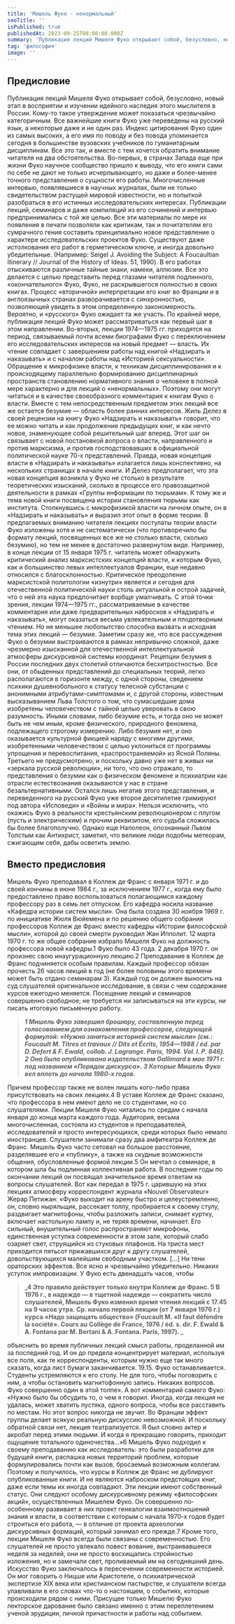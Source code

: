 ```yaml
---
title: 'Мишель Фуко - ненормальный'
seoTitle: ''
isPublished: true
publishedAt: 2023-09-25T08:00:00.000Z
summary: 'Публикация лекций Мишеля Фуко открывает собой, безусловно, новый этап в восприятии и изучении идейного наследия этого мыслителя в России.'
tag: 'философия'
image: ''
---
```


## Предисловие

Публикация лекций Мишеля Фуко открывает собой, безусловно, новый этап в восприятии и изучении идейного наследия этого мыслителя в России.
Кому-то такое утверждение может показаться чрезвычайно категоричным. Все важнейшие
книги Фуко уже переведены на русский язык, а некоторые даже и
не один раз. Индекс цитирования Фуко один из самых высоких, а
его имя по поводу и без повода упоминается сегодня в большинстве вузовских учебников по гуманитарным дисциплинам.
Все это так, и вместе с тем хочется обратить внимание читателя на два обстоятельства. Во-первых, в странах Запада еще при
жизни Фуко научное сообщество пришло к выводу, что его книги сами по себе не дают не только исчерпывающего, но даже и
более-менее точного представления о сущности его работы.
Многочисленные интервью, появлявшиеся в научных журналах,
были не только свидетельством растущей мировой известности,
но и попыткой разобраться в его истинных исследовательских
интересах. Публикации лекций, семинаров и даже компиляций
из его сочинений и интервью предпринимались с той же целью.
Все эти материалы по мере их появления в печати позволяли как
критикам, так и почитателям его сумрачного гения составить
принципиально новое представление о характере исследовательских проектов Фуко. Существуют даже истолкования его работ в
герметическом ключе, и иногда довольно убедительные.
(Например: Seigel J. Avoiding the Subject: A Foucaultian Itinerary // Journal
of the History of Ideas. 51, 1990). В его работах отыскиваются различные тайные знаки, намеки, аллюзии. Все это делается с целью
представить перед глазами читателя подлинного, «окончательного» Фуко, Фуко, не раскрывшегося полностью в своих книгах.
Процесс «вторичной» интерпретации его книг во Франции и в
англоязычных странах разворачивается с синхронностью, позволяющей увидеть в этом определенную закономерность. Вероятно, и «русского» Фуко ожидает та же участь. По крайней мере,
публикация лекций Фуко может рассматриваться как первый шаг
в этом направлении.
Во-вторых, лекции 1974—1975 гг. приходятся на период, связываемый почти всеми биографами Фуко с переключением его
исследовательских интересов на новый предмет — власть. Их
чтение совпадает с завершением работы над книгой «Надзирать
и наказывать» и с началом работы над «Историей сексуальности». Обращение к микрофизике власти, к техникам дисциплинирования и к происходящему параллельно формированию
дисциплинарных пространств становлению нормативного знания о
человеке в полной мере характерно и для лекций о «ненормальных». Поэтому они могут читаться и в качестве своеобразного
комментария к книгам Фуко о власти. Вместе с тем непосредственным предметом этих лекций все же остается безумие — область более ранних интересов.
Жиль Делез в своей рецензии на книгу Фуко «Надзирать и наказывать» говорит, что ее можно читать и как продолжение предыдущих книг, и как нечто новое, знаменующее собой решительный шаг вперед. Этот шаг он связывает с новой постановкой
вопроса о власти, направленного и против марксизма, и против
господствовавших в официальной политической науке 70-х
представлений. Правда, новая концепция власти в «Надзирать и
наказывать» излагается лишь конспективно, на нескольких страницах в начале книги. И Делез предполагает, что эта новая концепция возникла у Фуко не столько в результате теоретических
изысканий, сколько в процессе его правозащитной деятельности
в рамках «Группы информации по тюрьмам». К тому же и тема
новой книги посвящена истории становления тюрьмы как института. Столкнувшись с микрофизикой власти на личном опыте, он
в «Надзирать и наказывать» и выразил этот опыт в форме теории.
В предлагаемых вниманию читателя лекциях постулаты теории власти Фуко изложены хотя и не систематически (что противоречило бы формату лекций, посвященных все же не столько
власти, сколько безумию), но тем не менее в достаточно развернутом виде.
Например, в конце лекции от 15 января 1975 г. читатель может обнаружить критический анализ марксистских концепций
власти, к которым Фуко, как и большинство левых интеллектуалов Франции, еще недавно относился с благосклонностью.
Критическое преодоление марксистской политологии «изнутри»
является и сегодня для отечественной политической науки столь
актуальной и острой задачей, что о ней эта наука предпочитает
ворбще умалчивать. С этой точки зрения, лекции 1974—1975 гг.,
рассматриваемые в качестве комментария или даже предварительных набросков к «Надзирать и наказывать», могут оказаться
весьма увлекательным и плодотворным чтением.
Но не меньшее любопытство способна вызвать и исходная тема этих лекций — безумие. Заметим сразу же, что все рассуждения Фуко о безумии выстраиваются в рамках непривычно сложной, даже чрезмерно изысканной для отечественной интеллектуальной атмосферы дискурсивной системы координат. Рецепции
безумия в России последних двух столетий отличаются бесхитростностью. Все они, от обыденных представлений до специальных теорий, легко располагаются в горизонте между, с одной стороны, сведением психики душевнобольного к статусу телесной
субстанции с анонимными атрибутами-симптомами и, с другой
стороны, известным высказыванием Льва Толстого о том, что
сумасшедшие дома изобретены человечеством с тайной целью
уверовать в свою разумность. Иными словами, либо безумие
есть, и тогда оно не может быть не чем иным, кроме физического, природного феномена, подлежащего строгому измерению.
Либо безумия нет, и оно оказывается культурной фикцией наряду с многими другими, изобретенными человечеством с целью
уклониться от программы упрощения и перевоспитания, «распространяемой» из Ясной Поляны. Третьего не предусмотрено, и
поскольку давно уже нет в живых ни «зеркала русской революции», ни того, что оно отражало, то представления о безумии как
о физическом феномене и психиатрии как отрасли естествознания оказываются у нас в стране безальтернативными. Остался
лишь негатив этого представления, и переведенного на русский
Фуко уже второе десятилетие гримируют под автора «Исповеди»
и «Войны и мира». Нельзя исключить, что окажись Фуко в реальности крестьянским революционером с плугом (пусть и электрическим) и прочим реквизитом, его судьба сложилась бы более
благополучно. Однако еще Наполеон, опознанный Львом Толстым как Антихрист, заметил, что великие люди подобны метеорам, сжигающим себя,
дабы осветить землю.

## Вместо предисловия

Мишель Фуко преподавал в Коллеж де Франс с января
1971 г. и до своей кончины в июне 1984 г., за исключением
1977 г., когда ему было предоставлено право воспользоваться полагающимся каждому профессору раз в семь лет отпуском. Его кафедра носила название «Кафедра истории систем
мысли».
Она была создана 30 ноября 1969 г. по инициативе Жюля
Вюйемена и по решению общего собрания профессоров Коллеж де Франс вместо кафедры «Истории философской мысли»,
которой до своей смерти руководил Жан Ипполит. 12 марта
1970 г. то же общее собрание избрало Мишеля Фуко на должность
профессора новой кафедры.1
Фуко было 43 года.
2 декабря 1970 г. он произнес свою инаугурационную лекцию.2
Преподавание в Коллеж де Франс подчиняется особым
правилам. Каждый профессор обязан прочесть 26 часов лекций в год (не более половины этого времени может быть отдано семинарам
3). Каждый год он должен выносить на суд
слушателей оригинальное исследование, в связи с чем содержание курсов ежегодно меняется. Посещение лекций и семинаров
совершенно свободное; не требуется ни записываться
на эти курсы, ни писать итоговую письменную работу.

> **_1 Мишель Фуко завершил брошюру, составленную перед голосованием для ознакомления профессоров, следующей формулой: «Нужно заняться историей систем мысли» (см.: Foucault M. Titres et travaux // Dits et Écrits, 1954—1988 / éd. par D. Defert & F. Ewald, collab. J. Lagrange. Paris, 1994. Vol. I. P. 846). 2 Она была опубликована издательством Gallimard в мае 1971 г. под названием «Порядок дискурса». 3 Которые Мишель Фуко вел вплоть до начала 1980-х годов._**

Причем профессор также не волен лишать кого-либо права присутствовать на своих лекциях.4
В уставе Коллеж де Франс
сказано, что профессора в нем имеют дело не со студентами,
но со слушателями.
Лекции Мишеля Фуко читались по средам с начала января
до конца марта каждого года. Аудитория, весьма многочисленная, состояла из студентов и преподавателей, исследователей и просто интересующихся, среди которых было немало
иностранцев. Слушатели занимали сразу два амфитеатра Коллеж де Франс. Мишель Фуко часто сетовал на большое расстояние, разделявшее его и «публику», а также на скудные
возможности общения, обусловленные формой лекции.5
Он
мечтал о семинаре, в котором шла бы подлинная коллективная работа. В последние годы по окончании лекций он посвящал значительное время ответам на вопросы слушателей.
Вот как передал в 1975 г. царившую на этих лекциях атмосферу корреспондент журнала «Nouvel Observateur» Жерар
Петижан: «Фуко выходит на арену быстро и целеустремленно, он, словно ныряльщик, рассекает толпу, пробирается к
своему стулу, раздвигает магнитофоны, чтобы разложить записи, снимает куртку, включает настольную лампу и, не теряя
времени, начинает. Его сильный, внушительный голос распространяют микрофоны, единственная уступка современности в этом зале, который слабо озаряет свет, струящийся из
стуковых плафонов. На триста мест приходится пятьсот
прижавшихся друг к другу слушателей, довольствующихся
малейшим свободным участком. [...] Ни тени ораторских эффектов. Все ясно и чрезвычайно убедительно. Никаких уступок импровизации. У Фуко есть двенадцать часов, чтобы

> **_4 Это правило действует только внутри Коллеж де Франс. 5 В 1976 г., в надежде — в тщетной надежде — сократить число слушателей, Мишель Фуко изменил время чтения лекций с 17.45 на 9 часов утра. Ср. начало первой лекции (от 7 января 1976 г.) курса «Надо защищать общество» (Foucault M. «Il faut défendre la société». Cours au Collège de France, 1976 / éd. s. dir. F. Ewald & A. Fontana par M. Bertani & A. Fontana. Paris, 1997). _**

объяснить во время публичных лекций смысл работы, проделанной им за последний год. И он до предела концентрирует
материал, используя все поля, как те корреспонденты, которым нужно еще так много сказать, когда лист бумаги заканчивается. 19.15. Фуко останавливается. Студенты устремляются
к его столу. Не для того, чтобы поговорить с ним, а чтобы
остановить магнитофонную запись. Никаких вопросов. Фуко
совершенно один в этой толпе». А вот комментарий самого
Фуко: «Нужно было бы обсудить то, о чем я говорил. Иногда,
когда лекция не удалась, может хватить пустяка, одного вопроса, чтобы все расставить по местам. Но этот вопрос никогда не звучит. Во Франции эффект группы делает всякую
реальную дискуссию невозможной. И поскольку обратной
связи нет, лекция театрализуется. Я был словно актер и акробат перед этими людьми. И когда я прекращаю говорить, приходит ощущение тотального одиночества...»6
Мишель Фуко подходил к своему преподаванию как исследователь: это были разработки для будущей книги, распашка новых территорий проблем, которые формулировались
почти как вызов, бросаемый возможным коллегам. Поэтому и
получилось, что курсы в Коллеж де Франс не дублируют
опубликованные книги. И не являются наброском предстоящих книг, даже если темы их иногда совпадают. Эти лекции
имеют собственный статус. Они следуют особому дискурсивному режиму «философских акций», осуществленных Мишелем Фуко. Он совершенно по-особенному развивает в них
проект генеалогии взаимоотношений знания и власти, в соответствии с которым с начала 1970-х годов будет строиться его
работа, — в отличие от проекта археологии дискурсивных
формаций, который занимал его прежде.7
Кроме того, лекции Мишеля Фуко всегда были связаны с
современностью. Его слушателей не просто увлекало повест
вование, выстраивавшееся неделя за неделей, они не просто
восхищались стройностью изложения, но и замечали свет,
проливаемый им на сегодняшний день. Искусство Фуко заключалось в пересечении современности историей. Он мог
говорить о Ницше или Аристотеле, о психиатрической экспертизе XIX века или христианском пастырстве, и слушатели
всегда улавливали в его словах что-то о настоящем, о событиях, которые происходили рядом с ними. Присущее только Мишелю Фуко лекторское дарование было связано именно с
этим переплетением ученой эрудиции, личной причастности и
работы над событием.
